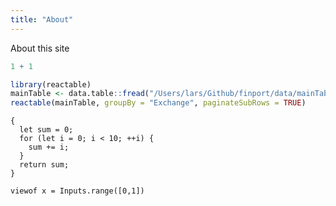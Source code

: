 ```yaml
---
title: "About"
---
```


About this site

```r
1 + 1
```

```r
library(reactable)
mainTable <- data.table::fread("/Users/lars/Github/finport/data/mainTable.csv")
reactable(mainTable, groupBy = "Exchange", paginateSubRows = TRUE)
```

```ojs
{
  let sum = 0;
  for (let i = 0; i < 10; ++i) {
    sum += i;
  }
  return sum;
}
```

```ojs
viewof x = Inputs.range([0,1])
```
